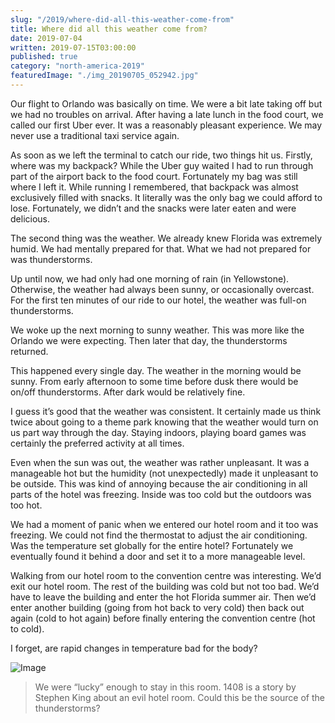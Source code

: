 ```yaml
---
slug: "/2019/where-did-all-this-weather-come-from"
title: Where did all this weather come from?
date: 2019-07-04
written: 2019-07-15T03:00:00
published: true
category: "north-america-2019"
featuredImage: "./img_20190705_052942.jpg"
---
```


Our flight to Orlando was basically on time. We were a bit late taking off but we had no troubles on arrival. After having a late lunch in the food court, we called our first Uber ever. It was a reasonably pleasant experience. We may never use a traditional taxi service again.

As soon as we left the terminal to catch our ride, two things hit us. Firstly, where was my backpack? While the Uber guy waited I had to run through part of the airport back to the food court. Fortunately my bag was still where I left it. While running I remembered, that backpack was almost exclusively filled with snacks. It literally was the only bag we could afford to lose. Fortunately, we didn’t and the snacks were later eaten and were delicious.

The second thing was the weather. We already knew Florida was extremely humid. We had mentally prepared for that. What we had not prepared for was thunderstorms.

Up until now, we had only had one morning of rain (in Yellowstone). Otherwise, the weather had always been sunny, or occasionally overcast. For the first ten minutes of our ride to our hotel, the weather was full-on thunderstorms.

We woke up the next morning to sunny weather. This was more like the Orlando we were expecting. Then later that day, the thunderstorms returned.

This happened every single day. The weather in the morning would be sunny. From early afternoon to some time before dusk there would be on/off thunderstorms. After dark would be relatively fine.

I guess it’s good that the weather was consistent. It certainly made us think twice about going to a theme park knowing that the weather would turn on us part way through the day. Staying indoors, playing board games was certainly the preferred activity at all times.

Even when the sun was out, the weather was rather unpleasant. It was a manageable hot but the humidity (not unexpectedly) made it unpleasant to be outside. This was kind of annoying because the air conditioning in all parts of the hotel was freezing. Inside was too cold but the outdoors was too hot.

We had a moment of panic when we entered our hotel room and it too was freezing. We could not find the thermostat to adjust the air conditioning. Was the temperature set globally for the entire hotel? Fortunately we eventually found it behind a door and set it to a more manageable level.

Walking from our hotel room to the convention centre was interesting. We’d exit our hotel room. The rest of the building was cold but not too bad. We’d have to leave the building and enter the hot Florida summer air. Then we’d enter another building (going from hot back to very cold) then back out again (cold to hot again) before finally entering the convention centre (hot to cold).

I forget, are rapid changes in temperature bad for the body?

![Image](img_20190705_052942.jpg)

> We were “lucky” enough to stay in this room. 1408 is a story by Stephen King about an evil hotel room. Could this be the source of the thunderstorms?